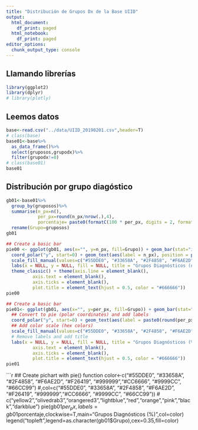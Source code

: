 ```yaml
---
title: "Distribución de Grupos Dx de la Base UIID"
output:
  html_document:
    df_print: paged
  html_notebook:
    df_print: paged
editor_options: 
  chunk_output_type: console
---
```


## Llamando librerías
```r
library(ggplot2)
library(dplyr)
# library(plotly)
```

## Leemos datos
```r
base<-read.csv("../data/UIID_20190201.csv",header=T)
# class(base)
base01<-base%>%
  as_data_frame()%>%
  select(gruposos,grupodx)%>%
  filter(grupodx!=0)
# class(base01)
base01
```

## Distribución por grupo diagóstico

```r
gb01<-base01%>%
  group_by(gruposos)%>%
  summarise(n_px=n(),
            per_px=round(n_px/nrow(.),4),
            porcentaje= paste0(formatC(100 * per_px, digits = 2, format = "f"), "%"))%>%
  rename(Grupo=gruposos)
gb01
```
```r
## Create a basic bar
pie00 <- ggplot(gb01, aes(x="", y=n_px, fill=Grupo)) + geom_bar(stat="identity", width=1)+
  coord_polar("y", start=0) + geom_text(aes(label = n_px), position = position_stack(vjust = 0.5),size=2) +
  scale_fill_manual(values=c("#55DDE0", "#33658A", "#2F4858", "#F6AE2D", "#F26419", "#999999","#CC6666", "#9999CC", "#66CC99")) +
  labs(x = NULL, y = NULL, fill = NULL, title = "Grupos Diagnósticos (n)")+
  theme_classic() + theme(axis.line = element_blank(),
          axis.text = element_blank(),
          axis.ticks = element_blank(),
          plot.title = element_text(hjust = 0.5, color = "#666666"))
pie00
```

```r
## Create a basic bar
pie01<- ggplot(gb01, aes(x="", y=per_px, fill=Grupo)) + geom_bar(stat="identity", width=1) +
  ## Convert to pie (polar coordinates) and add labels
  coord_polar("y", start=0) + geom_text(aes(label = paste0(round(per_px*100,4), "%")), position = position_stack(vjust =0.5),size=2) + 
  ## Add color scale (hex colors)
  scale_fill_manual(values=c("#55DDE0", "#33658A", "#2F4858", "#F6AE2D", "#F26419", "#999999","#CC6666", "#9999CC", "#66CC99"))  + 
  # Remove labels and add title
  labs(x = NULL, y = NULL, fill = NULL, title = "Grupos Diagnósticos (%)") + theme_classic() + theme(axis.line = element_blank(), ## Tidy up the theme
          axis.text = element_blank(),
          axis.ticks = element_blank(),
          plot.title = element_text(hjust = 0.5, color = "#666666"))
pie01
```


```r
## Create pichart with pie() function
color<-c("#55DDE0", "#33658A", "#2F4858", "#F6AE2D", "#F26419", "#999999","#CC6666", "#9999CC", "#66CC99")
#,col=c("#55DDE0", "#33658A", "#2F4858", "#F6AE2D", "#F26419", "#999999","#CC6666", "#9999CC", "#66CC99"))
# c("yellow2","olivedrab3","orangered3","lightblue","red","orange","pink","black","darkblue")
pie(gb01$per_px,labels=gb01$porcentaje,clockwise=T,main="Grupos Diagnósticos (%)",col=color)
legend("topleft",legend=as.character(gb01$Grupo),cex=0.35,fill=color)